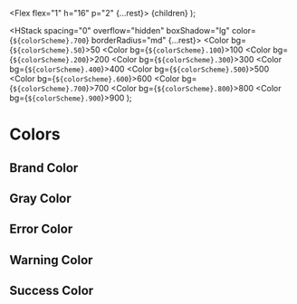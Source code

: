 
<Meta title="StyleGuide/Colors" />

  <Flex flex="1" h="16" p="2" {...rest}>
    <Box
      bg="white"
      display="inline-block"
      px="2"
      py="1"
      m="auto"
      fontSize="xs"
      fontWeight="bold"
      borderRadius="md"
    >
      {children}
    </Box>
  </Flex>
);

  <HStack spacing="0" overflow="hidden" boxShadow="lg" color={`${colorScheme}.700`} borderRadius="md" {...rest}>
    <Color bg={`${colorScheme}.50`}>50</Color>
    <Color bg={`${colorScheme}.100`}>100</Color>
    <Color bg={`${colorScheme}.200`}>200</Color>
    <Color bg={`${colorScheme}.300`}>300</Color>
    <Color bg={`${colorScheme}.400`}>400</Color>
    <Color bg={`${colorScheme}.500`}>500</Color>
    <Color bg={`${colorScheme}.600`}>600</Color>
    <Color bg={`${colorScheme}.700`}>700</Color>
    <Color bg={`${colorScheme}.800`}>800</Color>
    <Color bg={`${colorScheme}.900`}>900</Color>
  </HStack>
);

# Colors

## Brand Color

<Story name="Brand">
  <Colors colorScheme="brand" />
</Story>

## Gray Color

<Story name="Gray">
  <Colors colorScheme="gray" />
</Story>

## Error Color

<Story name="Error">
  <Colors colorScheme="error" />
</Story>

## Warning Color

<Story name="Warning">
  <Colors colorScheme="warning" />
</Story>

## Success Color

<Story name="Success">
  <Colors colorScheme="success" />
</Story>
